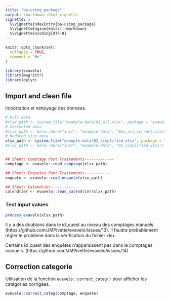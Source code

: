 ```yaml
---
title: "ba-using_package"
output: rmarkdown::html_vignette
vignette: >
  %\VignetteIndexEntry{ba-using_package}
  %\VignetteEngine{knitr::rmarkdown}
  %\VignetteEncoding{UTF-8}
---
```


```r
knitr::opts_chunk$set(
  collapse = TRUE,
  comment = "#>"
)
```

```r
library(evavelo)
library(magrittr)
library(dplyr)
```

## Import and clean file
Importation et nettoyage des données.

```r
# Full data
#xlsx_path <- system.file("example-data/01_all.xlsx", package = "evavelo")
# Corrected data
#xlsx_path <- here::here("inst", "example-data", "01a_all_correct.xlsx")
# Reduced size data
xlsx_path <- system.file("example-data/02_simplified.xlsx", package = "evavelo")
#xlsx_path <- here::here("inst", "example-data", "02_simplified.xlsx")


## Sheet: Comptage Post Traitements-------------
comptage <- evavelo::read_comptage(xlsx_path)

## Sheet: Enquetes Post Traitements-----------
enquete <- evavelo::read_enquete(xlsx_path)

## Sheet: Calendrier-----------
calendrier <- evavelo::read_calendrier(xlsx_path)


```

### Test input values

```r
process_evavelo(xlsx_path)

```
Il y a des doublons dans le id_quest au niveau des comptages manuels (https://github.com/JMPivette/evavelo/issues/13). 
Il faudra probablement régler le problème dans la vérification du fichier xlsx.

Certains id_quest des enquêtes n'apparaissent pas dans le comptages manuels. (https://github.com/JMPivette/evavelo/issues/14) 


## Correction categorie

Utilisation de la function `evavelo::correct_categ()` pour afficher les catégories corrigées.

```r
evavelo::correct_categ(comptage, enquete)


```



